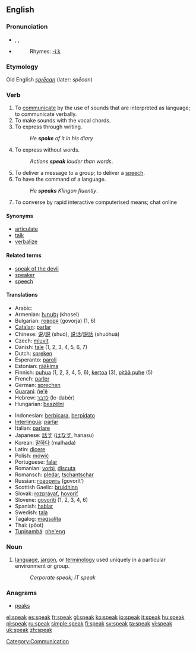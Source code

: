 ==English==

{{rank|free|return|call|354|speak|land|why|women}}

===Pronunciation===
*{{IPA|/spēk/}}, {{IPA|/spiːk/}}, {{SAMPA|/spi:k/}}
*{{audio|en-us-speak.ogg|Audio (US)}}
*:Rhymes: [[Rhymes:English:-iːk|-iːk]]

===Etymology===
Old English ''[[sprēcan]]'' (later: ''spēcan'')

===Verb===
{{en-verb|speaks|speaking|'''[[spoke]]''' ''or archaic'', '''[[spake]]'''|spoken}}

# To [[communicate]] by the use of sounds that are interpreted as language; to communicate verbally.
# To make sounds with the vocal chords.
# To express through writing.
#: ''He '''spoke''' of it in his diary''
# To express without words.
#: ''Actions '''speak''' louder than words''.
# To deliver a message to a group; to deliver a [[speech]].
# To have the command of a language.
#: ''He '''speaks''' Klingon fluently''.
# To converse by rapid interactive computerised means; chat online

====Synonyms====
*[[articulate]]
*[[talk]]
*[[verbalize]]

====Related terms====
*[[speak of the devil]]
*[[speaker]]
*[[speech]]

====Translations====
{{top}}
*Arabic: {{ARchar|[[تحدث]]}} {{Unicode|(taħáddaθa)}}
*Armenian: [[խոսել]] (khosel)
*Bulgarian: [[говоря]] (govorja) (1, 6)
*[[Catalan]]: [[parlar]]
*Chinese: [[说]]/[[説]] (shuō), [[说话]]/[[説話]] (shuōhuà)
*Czech: [[mluvit]]
*Danish: [[tale#Danish|tale]] (1, 2, 3, 4, 5, 6, 7)
*Dutch: [[spreken]]
*Esperanto: [[paroli]]
*Estonian: [[rääkima]]
*Finnish: [[puhua]] (1, 2, 3, 4, 5, 6), [[kertoa]] (3), [[pitää puhe]] (5)
*French: [[parler]]
*German: [[sprechen]]
*[[Guaraní]]: [[ñe'ẽ]]
*Hebrew: [[לדבר]] (le-dabér)
*Hungarian: [[beszélni]]
{{mid}}
*Indonesian: [[bicara|berbicara]], [[pidato|berpidato]]
*[[Interlingua]]: [[parlar]]
*Italian: [[parlare]]
*Japanese: [[話す]] ([[はなす]], hanasu)
*Korean: [[말하다]] (malhada)
*Latin: [[dicere]]
*Polish: [[mówić]]
*Portuguese: [[falar]]
*Romanian: [[vorbi]],  [[discuta]]
*Romansch: [[pledar]],  [[tschantschar]]
*Russian: [[говорить]] (govorít’)
*Scottish Gaelic: [[bruidhinn]]
*Slovak: [[rozprávať]], [[hovoriť]]
*Slovene: [[govoriti]] (1, 2, 3, 4, 6)
*Spanish: [[hablar]]
*Swedish: [[tala]]
*Tagalog: [[magsalita]]
*Thai: {{THchar|[[พูด]]}} (pôot)
*[[Tupinambá]]: [[nhe'eng]]
{{bottom}}

===Noun===
{{en-noun|-}}

# [[language]], [[jargon]], or [[terminology]] used uniquely in a particular environment or group.
#: ''Corporate speak; IT speak''

===Anagrams===
*[[peaks]]

[[Category:Communication]]

[[el:speak]]
[[es:speak]]
[[fr:speak]]
[[gl:speak]]
[[ko:speak]]
[[io:speak]]
[[it:speak]]
[[hu:speak]]
[[pl:speak]]
[[ru:speak]]
[[simple:speak]]
[[fi:speak]]
[[sv:speak]]
[[ta:speak]]
[[vi:speak]]
[[uk:speak]]
[[zh:speak]]